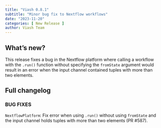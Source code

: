 ```yaml
---
title: "Viash 0.8.1"
subtitle: "Minor bug fix to Nextflow workflows"
date: "2023-11-20"
categories: [ New Release ]
author: Viash Team
---
```


## What's new?

This release fixes a bug in the Nextflow platform where calling a workflow with the `.run()` function without specifying the `fromState` argument would result in an error when the input channel contained tuples with more than two elements.

## Full changelog

### BUG FIXES

 `NextflowPlatform`: Fix error when using `.run()` without using `fromState` and the input channel holds tuples with more than two elements (PR #587).

